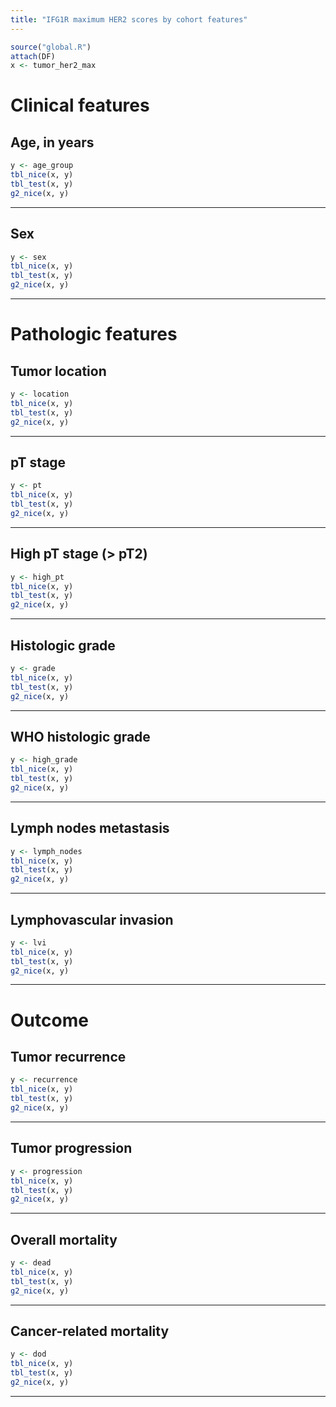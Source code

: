 ```yaml
---
title: "IFG1R maximum HER2 scores by cohort features"
---
```


```r
source("global.R")
attach(DF)
x <- tumor_her2_max
```

# **Clinical features**
## Age, in years
```r
y <- age_group
tbl_nice(x, y)
tbl_test(x, y)
g2_nice(x, y)
```

***

## Sex
```r
y <- sex
tbl_nice(x, y)
tbl_test(x, y)
g2_nice(x, y)
```

***

# **Pathologic features**
## Tumor location
```r
y <- location
tbl_nice(x, y)
tbl_test(x, y)
g2_nice(x, y)
```

***

## pT stage
```r
y <- pt
tbl_nice(x, y)
tbl_test(x, y)
g2_nice(x, y)
```

***

## High pT stage (> pT2)
```r
y <- high_pt
tbl_nice(x, y)
tbl_test(x, y)
g2_nice(x, y)
```

***

## Histologic grade
```r
y <- grade
tbl_nice(x, y)
tbl_test(x, y)
g2_nice(x, y)
```

***

## WHO histologic grade
```r
y <- high_grade
tbl_nice(x, y)
tbl_test(x, y)
g2_nice(x, y)
```

***

## Lymph nodes metastasis
```r
y <- lymph_nodes
tbl_nice(x, y)
tbl_test(x, y)
g2_nice(x, y)
```

***

## Lymphovascular invasion
```r
y <- lvi
tbl_nice(x, y)
tbl_test(x, y)
g2_nice(x, y)
```

***

# **Outcome**
## Tumor recurrence
```r
y <- recurrence
tbl_nice(x, y)
tbl_test(x, y)
g2_nice(x, y)
```

***

## Tumor progression
```r
y <- progression
tbl_nice(x, y)
tbl_test(x, y)
g2_nice(x, y)
```

***

## Overall mortality
```r
y <- dead
tbl_nice(x, y)
tbl_test(x, y)
g2_nice(x, y)
```

***

## Cancer-related mortality
```r
y <- dod
tbl_nice(x, y)
tbl_test(x, y)
g2_nice(x, y)
```

***
